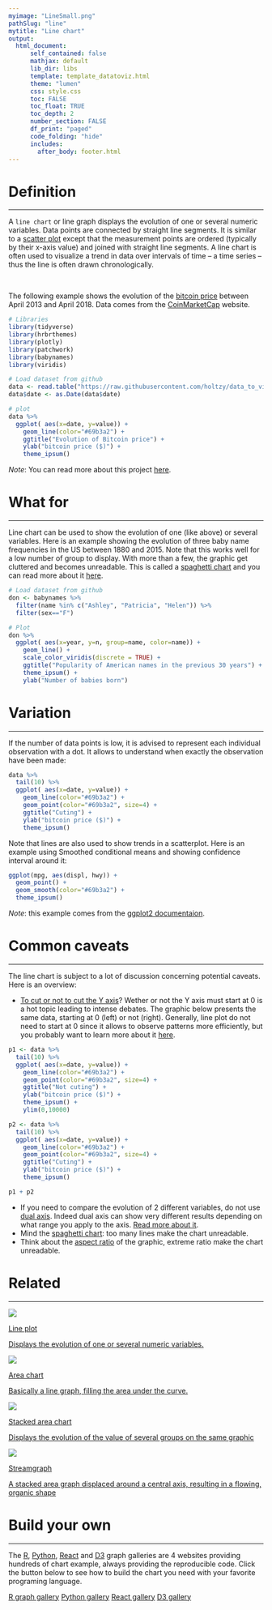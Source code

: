 ```yaml
---
myimage: "LineSmall.png"
pathSlug: "line"
mytitle: "Line chart"
output:
  html_document:
      self_contained: false
      mathjax: default
      lib_dir: libs
      template: template_datatoviz.html
      theme: "lumen"
      css: style.css
      toc: FALSE
      toc_float: TRUE
      toc_depth: 2
      number_section: FALSE
      df_print: "paged"
      code_folding: "hide"
      includes:
        after_body: footer.html
---
```



<div class="mycontent">



# Definition {#definition}
***
A `line chart` or line graph displays the evolution of one or several numeric variables. Data points are connected by straight line segments. It is similar to a [scatter plot](https://www.data-to-viz.com/graph/scatter.html) except that the measurement points are ordered (typically by their x-axis value) and joined with straight line segments. A line chart is often used to visualize a trend in data over intervals of time – a time series – thus the line is often drawn chronologically.

<br>

The following example shows the evolution of the [bitcoin price](https://www.data-to-viz.com/story/TwoNumOrdered.html) between April 2013 and April 2018. Data comes from the [CoinMarketCap](https://www.data-to-viz.com/story/TwoNumOrdered.html) website.

```r
# Libraries
library(tidyverse)
library(hrbrthemes)
library(plotly)
library(patchwork)
library(babynames)
library(viridis)

# Load dataset from github
data <- read.table("https://raw.githubusercontent.com/holtzy/data_to_viz/master/Example_dataset/3_TwoNumOrdered.csv", header=T)
data$date <- as.Date(data$date)

# plot
data %>%
  ggplot( aes(x=date, y=value)) +
    geom_line(color="#69b3a2") +
    ggtitle("Evolution of Bitcoin price") +
    ylab("bitcoin price ($)") +
    theme_ipsum()
```

*Note*: You can read more about this project [here](https://www.data-to-viz.com/story/TwoNumOrdered.html).




# What for
***

Line chart can be used to show the evolution of one (like above) or several variables. Here is an example showing the evolution of three baby name frequencies in the US between 1880 and 2015. Note that this works well for a low number of group to display. With more than a few, the graphic get cluttered and becomes unreadable. This is called a [spaghetti chart](https://www.data-to-viz.com/caveat/spaghetti.html) and you can read more about it [here](https://www.data-to-viz.com/caveat/spaghetti.html).

```r
# Load dataset from github
don <- babynames %>%
  filter(name %in% c("Ashley", "Patricia", "Helen")) %>%
  filter(sex=="F")

# Plot
don %>%
  ggplot( aes(x=year, y=n, group=name, color=name)) +
    geom_line() +
    scale_color_viridis(discrete = TRUE) +
    ggtitle("Popularity of American names in the previous 30 years") +
    theme_ipsum() +
    ylab("Number of babies born")
```


# Variation
***

If the number of data points is low, it is advised to represent each individual observation with a dot. It allows to understand when exactly the observation have been made:

```r
data %>%
  tail(10) %>%
  ggplot( aes(x=date, y=value)) +
    geom_line(color="#69b3a2") +
    geom_point(color="#69b3a2", size=4) +
    ggtitle("Cuting") +
    ylab("bitcoin price ($)") +
    theme_ipsum()
```


Note that lines are also used to show trends in a scatterplot. Here is an example using Smoothed conditional means and showing confidence interval around it:
```r
ggplot(mpg, aes(displ, hwy)) +
  geom_point() +
  geom_smooth(color="#69b3a2") +
  theme_ipsum()

```

*Note*: this example comes from the [ggplot2 documentaion](http://ggplot2.tidyverse.org/reference/geom_smooth.html).




# Common caveats {#mistake}
***

The line chart is subject to a lot of discussion concerning potential caveats. Here is an overview:

- [To cut or not to cut the Y axis](https://www.data-to-viz.com/caveat/cut_y_axis.html)? Wether or not the Y axis must start at 0 is a hot topic leading to intense debates. The graphic below presents the same data, starting at 0 (left) or not (right). Generally, line plot do not need to start at 0 since it allows to observe patterns more efficiently, but you probably want to learn more about it [here](https://www.data-to-viz.com/caveat/cut_y_axis.html).

```r
p1 <- data %>%
  tail(10) %>%
  ggplot( aes(x=date, y=value)) +
    geom_line(color="#69b3a2") +
    geom_point(color="#69b3a2", size=4) +
    ggtitle("Not cuting") +
    ylab("bitcoin price ($)") +
    theme_ipsum() +
    ylim(0,10000)

p2 <- data %>%
  tail(10) %>%
  ggplot( aes(x=date, y=value)) +
    geom_line(color="#69b3a2") +
    geom_point(color="#69b3a2", size=4) +
    ggtitle("Cuting") +
    ylab("bitcoin price ($)") +
    theme_ipsum()

p1 + p2
```



- If you need to compare the evolution of 2 different variables, do not use [dual axis](https://www.data-to-viz.com/caveat/dual_axis.html). Indeed dual axis can show very different results depending on what range you apply to the axis. [Read more about it](https://www.data-to-viz.com/caveat/dual_axis.html).
- Mind the [spaghetti chart](https://www.data-to-viz.com/caveat/spaghetti.html): too many lines make the chart unreadable.
- Think about the [aspect ratio](https://www.data-to-viz.com/caveat/aspect_ratio.html) of the graphic, extreme ratio make the chart unreadable.



# Related {#related}
***

<div class="row">
  <div class="col-lg-3 col-md-6 col-sm-6">
  <a href="https://www.data-to-viz.com/graph/line.html" class="btn btn-primary mybtnrelated" style="margin-bottom:4px;white-space: normal !important;">
  <img  src="https://github.com/holtzy/data_to_viz/raw/master/img/section/LineSmall.png">
  <p class="mytitlerelated">Line plot</p>
  <p class="mytextrelated">Displays the evolution of one or several numeric variables.</p>
  </a>
  </div>
  <div class="col-lg-3 col-md-6 col-sm-6">
  <a href="https://www.data-to-viz.com/graph/area.html" class="btn btn-primary mybtnrelated" style="margin-bottom:4px;white-space: normal !important;">
  <img  src="https://github.com/holtzy/data_to_viz/raw/master/img/section/AreaSmall.png">
  <p class="mytitlerelated">Area chart</p>
  <p class="mytextrelated">Basically a line graph, filling the area under the curve.</p>
  </a>
  </div>
  <div class="col-lg-3 col-md-6 col-sm-6">
  <a href="https://www.data-to-viz.com/graph/stackedarea.html" class="btn btn-primary mybtnrelated" style="margin-bottom:4px;white-space: normal !important;">
  <img  src="https://github.com/holtzy/data_to_viz/raw/master/img/section/StackedAreaSmall.png">
  <p class="mytitlerelated">Stacked area chart</p>
  <p class="mytextrelated">Displays the evolution of the value of several groups on the same graphic</p>
  </a>
  </div>
  <div class="col-lg-3 col-md-6 col-sm-6">
  <a href="https://www.data-to-viz.com/graph/streamgraph.html" class="btn btn-primary mybtnrelated" style="margin-bottom:4px;white-space: normal !important;">
  <img  src="https://github.com/holtzy/data_to_viz/raw/master/img/section/StreamSmall.png">
  <p class="mytitlerelated">Streamgraph</p>
  <p class="mytextrelated">A stacked area graph displaced around a central axis, resulting in a flowing, organic shape</p>
  </a>
  </div>
</div>



# Build your own {#code}
***

The [R](https://r-graph-gallery.com/line-plot.html), [Python](https:/python-graph-gallery.com/line-chart/), [React](https://www.react-graph-gallery.com/line-chart) and [D3](https://d3-graph-gallery.com/line.html) graph galleries are 4 websites providing hundreds of chart example, always providing the reproducible code. Click the button below to see how to build the chart you need with your favorite programing language.

<p>
<a href="https://r-graph-gallery.com/line-plot.html" class="btn btn-primary">R graph gallery</a>
<a href="https://python-graph-gallery.com/line-chart/" class="btn btn-primary">Python gallery</a>
<a href="https://www.react-graph-gallery.com/line-chart" class="btn btn-primary">React gallery</a>
<a href="https://d3-graph-gallery.com/line.html" class="btn btn-primary">D3 gallery</a>
</p>

</div>














